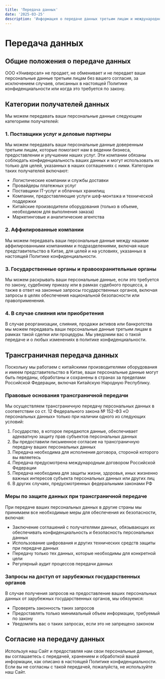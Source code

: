 ```yaml
---
title: 'Передача данных'
date: '2025-03-25'
description: 'Информация о передаче данных третьим лицам и международной передаче данных сайтом "Мир Китайского Оборудования"'
---
```


# Передача данных

## Общие положения о передаче данных

ООО «Универсал» не продает, не обменивает и не передает ваши персональные данные третьим лицам без вашего согласия, за исключением случаев, описанных в настоящей Политике конфиденциальности или когда это требуется по закону.

## Категории получателей данных

Мы можем передавать ваши персональные данные следующим категориям получателей:

### 1. Поставщики услуг и деловые партнеры

Мы можем передавать ваши персональные данные доверенным третьим лицам, которые помогают нам в ведении бизнеса, предоставлении и улучшении наших услуг. Эти компании обязаны соблюдать конфиденциальность ваших данных и могут использовать их только для целей, указанных в наших соглашениях с ними. Категории таких получателей включают:

- Логистические компании и службы доставки
- Провайдеры платежных услуг
- Поставщики IT-услуг и облачных хранилищ
- Компании, предоставляющие услуги шеф-монтажа и технической поддержки
- Китайские производители оборудования (только в объеме, необходимом для выполнения заказа)
- Маркетинговые и аналитические агентства

### 2. Аффилированные компании

Мы можем передавать ваши персональные данные между нашими аффилированными компаниями и подразделениями, включая наше представительство в Китае, для целей и на условиях, указанных в настоящей Политике конфиденциальности.

### 3. Государственные органы и правоохранительные органы

Мы можем раскрывать ваши персональные данные, если это требуется по закону, судебному приказу или в рамках судебного процесса, а также в ответ на законные запросы государственных органов, включая запросы в целях обеспечения национальной безопасности или правоприменения.

### 4. В случае слияния или приобретения

В случае реорганизации, слияния, продажи активов или банкротства мы можем передавать ваши персональные данные третьим лицам в рамках такой сделки или процедуры. Мы уведомим вас о такой передаче и о любых изменениях в политике конфиденциальности.

## Трансграничная передача данных

Поскольку мы работаем с китайскими производителями оборудования и имеем представительство в Китае, ваши персональные данные могут быть переданы, обработаны и сохранены в странах за пределами Российской Федерации, включая Китайскую Народную Республику.

### Правовые основания трансграничной передачи

Мы осуществляем трансграничную передачу персональных данных в соответствии со ст. 12 Федерального закона № 152-ФЗ «О персональных данных» только при наличии одного из следующих условий:

1. Государство, в которое передаются данные, обеспечивает адекватную защиту прав субъектов персональных данных
2. Вы предоставили письменное согласие на трансграничную передачу ваших персональных данных
3. Передача необходима для исполнения договора, стороной которого вы являетесь
4. Передача предусмотрена международным договором Российской Федерации
5. Передача необходима для защиты жизни, здоровья, иных жизненно важных интересов субъекта персональных данных или других лиц
6. В других случаях, предусмотренных федеральными законами РФ

### Меры по защите данных при трансграничной передаче

При передаче ваших персональных данных в другие страны мы принимаем все необходимые меры для обеспечения их безопасности, включая:

- Заключение соглашений с получателями данных, обязывающих их обеспечивать конфиденциальность и безопасность персональных данных
- Использование шифрования и других технических средств защиты при передаче данных
- Передачу только тех данных, которые необходимы для конкретной цели
- Регулярный аудит процессов передачи данных

### Запросы на доступ от зарубежных государственных органов

В случае получения запросов на предоставление ваших персональных данных от зарубежных государственных органов, мы обязуемся:

- Проверять законность таких запросов
- Предоставлять только минимальный объем информации, требуемый по закону
- Уведомлять вас о таких запросах, если это не запрещено законом

## Согласие на передачу данных

Используя наш Сайт и предоставляя нам свои персональные данные, вы соглашаетесь с передачей, хранением и обработкой вашей информации, как описано в настоящей Политике конфиденциальности. Если вы не согласны с такой передачей, пожалуйста, не используйте наш Сайт.
